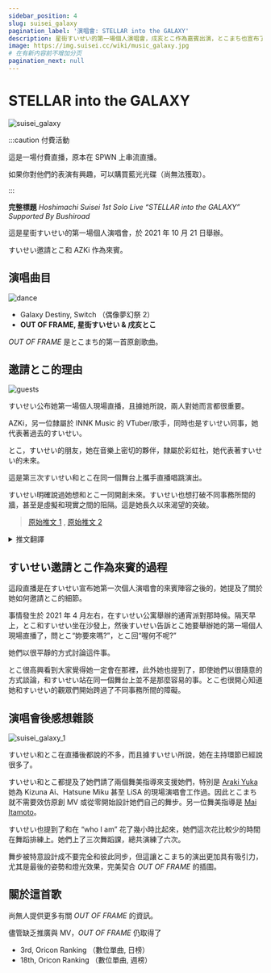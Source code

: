 ```yaml
---
sidebar_position: 4
slug: suisei_galaxy
pagination_label: '演唱會: STELLAR into the GALAXY'
description: 星街すいせい的第一場個人演唱會，戌亥とこ作為嘉賓出演，とこまち也宣布了他們的第一首原創曲。
image: https://img.suisei.cc/wiki/music_galaxy.jpg
# 在有新内容前不增加分页
pagination_next: null
---
```



# STELLAR into the GALAXY

![suisei_galaxy](/img/topics/suisei_galaxy.jpg)

:::caution 付費活動

這是一場付費直播，原本在 SPWN 上串流直播。

如果你對他們的表演有興趣，可以購買藍光光碟（尚無法獲取）。

:::

**完整標題** _Hoshimachi Suisei 1st Solo Live “STELLAR into the GALAXY” Supported By Bushiroad_

這是星街すいせい的第一場個人演唱會，於 2021 年 10 月 21 日舉辦。

すいせい邀請とこ和 AZKi 作為來賓。

## 演唱曲目

![dance](/img/topics/20211021_04.jpg)

- Galaxy Destiny, Switch （偶像夢幻祭 2）
- **OUT OF FRAME, 星街すいせい & 戌亥とこ**

_OUT OF FRAME_ 是とこまち的第一首原創歌曲。

## 邀請とこ的理由

![guests](/img/topics/20211021_03.jpg)

> <YTTime Id="d95pYGLpgXE" Time="45:05" Desc="宣布來賓" />

すいせい公布她第一場個人現場直播，且據她所說，兩人對她而言都很重要。

AZKi，另一位隸屬於 INNK Music 的 VTuber/歌手，同時也是すいせい同事，她代表著過去的すいせい。

とこ，すいせい的朋友，她在音樂上密切的夥伴，隸屬於彩虹社，她代表著すいせい的未來。

這是第三次すいせい和とこ在同一個舞台上攜手直播唱跳演出。

すいせい明確說過她想和とこ一同開創未來。すいせい也想打破不同事務所間的牆，甚至是虛擬和現實之間的阻隔。這是她長久以來渴望的突破。

> [<SNSIcon Name="twitter" /> 原始推文 1](https://twitter.com/inui_toko/status/1436300024401436673) , [<SNSIcon Name="twitter" /> 原始推文 2](https://twitter.com/suisei_hosimati/status/1436303328741265410)

<details> <summary>推文翻譯</summary>

<p className="twitter-trans">
  <img src={require('/img/topics/20211021_06.jpg').default} />
  <img src={require('/img/topics/20211021_05.jpg').default} />
</p>

</details>

## すいせい邀請とこ作為來賓的過程

> <YTLink Id="21ELJRyo-xI&t=2157s" />

這段直播是在すいせい宣布她第一次個人演唱會的來賓陣容之後的，她提及了關於她如何邀請とこ的細節。

事情發生於 2021 年 4 月左右，在すいせい公寓舉辦的通宵派對那時候。隔天早上，とこ和すいせい坐在沙發上，然後すいせい告訴とこ她要舉辦她的第一場個人現場直播了，問とこ“妳要來嗎?”，とこ回“喔何不呢?”

她們以很平靜的方式討論這件事。

とこ很高興看到大家覺得她一定會在那裡，此外她也提到了，即使她們以很隨意的方式談論，和すいせい站在同一個舞台上並不是那麼容易的事。とこ也很開心知道她和すいせい的觀眾們開始跨過了不同事務所間的障礙。

## 演唱會後感想雜談

![suisei_galaxy_1](/img/topics/20211021_01.jpg)

> <YTTime Id="9G6I4EQT3G8" Time="17:21" Desc="有關來賓的會後感想雜談" />

> <YTTime Id="Ql5YkeQ6iDg" Time="04:31" Desc="とこまち在廣播上討論" />

すいせい和とこ在直播後都說的不多，而且據すいせい所說，她在主持環節已經說很多了。

すいせい和とこ都提及了她們請了兩個舞美指導來支援她們，特別是 [<SNSIcon Name="twitter" /> Araki Yuka](https://twitter.com/araki__yuka) 她為 Kizuna Ai、Hatsune Miku 甚至 LiSA 的現場演唱會工作過。因此とこまち就不需要效仿原創 MV 或從零開始設計她們自己的舞步。另一位舞美指導是 [<SNSIcon Name="twitter" /> Mai Itamoto](https://twitter.com/mai_dance_mai)。

すいせい也提到了和在 “who I am” 花了幾小時比起來，她們這次花比較少的時間在舞蹈排練上。她們上了三次舞蹈課，總共演練了六次。

舞步被特意設計成不要完全和彼此同步，但這讓とこまち的演出更加具有吸引力，尤其是最後的姿勢和燈光效果，完美契合 _OUT OF FRAME_ 的插圖。

## 關於這首歌

尚無人提供更多有關 _OUT OF FRAME_ 的資訊。

儘管缺乏推廣與 MV，_OUT OF FRAME_ 仍取得了

- 3rd, Oricon Ranking （數位單曲, 日榜）
- 18th, Oricon Ranking （數位單曲, 週榜）
